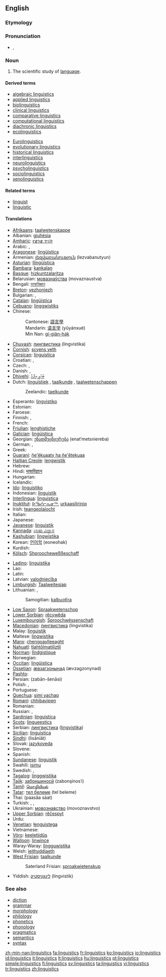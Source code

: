 ==English==
{{rfc}}

===Etymology===
{{suffix|linguist|ics|lang=en}}

===Pronunciation===
* {{IPA|/lɪŋˈɡwɪs.tɪks/}}, {{SAMPA|/lIN"gwIs.tIks/}}

===Noun===
{{wikipedia}}
{{en-noun|-}}

# The scientific study of [[language]].

====Derived terms====
{{top2}}
* [[algebraic linguistics]]
* [[applied linguistics]]
* [[biolinguistics]]
* [[clinical linguistics]]
* [[comparative linguistics]]
* [[computational linguistics]]
* [[diachronic linguistics]]
* [[ecolinguistics]]
{{mid2}}
* [[Eurolinguistics]]
* [[evolutionary linguistics]]
* [[historical linguistics]]
* [[interlinguistics]]
* [[neurolinguistics]]
* [[psycholinguistics]]
* [[sociolinguistics]]
* [[xenolinguistics]]
{{bottom}}

====Related terms====
* [[linguist]]
* [[linguistic]]

====Translations====
{{trans-top|scientific study of language}}
* [[Afrikaans]]: [[taalwetenskappe]]
* Albanian: [[gjuhësia]]
* [[Amharic]]: [[የቋንቋ ጥናት]]
* Arabic: {{t-|ar|لسانيات|sc=Arab}}, {{t-|ar|علم اللغة|sc=Arab}}
* [[Aragonese]]: [[lingüistica]] {{f}}
* Armenian: [[լեզվաբանություն]] (lezvabanutyun)
* [[Asturian]]: [[llingüística]] {{f}}
* [[Bambara]]: [[kankalan]]
* [[Basque]]: [[hizkuntzalaritza]]
* Belarusian: [[мовазнаўства]] (movaznaustva) {{f}}
* Bengali: [[ভাষাবিজ্ঞান]]
* [[Breton]]: [[yezhoniezh]]
* Bulgarian: {{t-|bg|лингвистика|f|tr=lingvistika|sc=Cyrl}}, {{t+|bg|езикознание|n|tr=ezikoznanie|sc=Cyrl}}
* [[Catalan]]: [[lingüística]] {{f}}
* [[Cebuano]]: [[linggwistiks]]
* Chinese:
*: Cantonese: [[語言學]]
*: Mandarin: [[语言学]] (yǔyánxué)
*: Min Nan: [[gí-giân-ha̍k]]
* [[Chuvash]]: [[лингвистика]] (lingvistika)
* [[Cornish]]: [[scyens yeth]]
* [[Corsican]]: [[linguistica]] {{f}}
* Croatian: {{t+|hr|lingvistika|f}}, {{t-|hr|jezikoslovlje|n}}
* Czech: {{t+|cs|jazykověda|f}}, {{t+|cs|lingvistika|f}}
* Danish: {{t-|da|lingvistik|c}}, {{t|da|sprogforskning|c}}
* [[Dhivehi]]: [[ބަހަވީ އިލްމު]]
* Dutch: [[linguïstiek]] {{f}}, [[taalkunde]] {{f}}, [[taalwetenschappen]] {{f|p}}
*: Zeelandic: [[taelkunde]] {{f}}
* Esperanto: [[lingvistiko]]
* Estonian: {{t+|et|keeleteadus}}
* Faroese: {{t-|fo|málfrøði|xs=Faroese}}
* Finnish: {{t+|fi|kielitiede}}, {{t+|fi|lingvistiikka}}
* French: {{t+|fr|linguistique|f}}
* [[Friulian]]: [[lenghistiche]] {{f}}
* [[Galician]]: [[lingüística]] {{f}}
* Georgian: [[ენათმეცნიერება]] (enat‘metsniereba)
* German: {{t+|de|Linguistik|f}}, {{t+|de|Sprachwissenschaft|f}}
* Greek: {{t+|el|γλωσσολογία|f|sc=Grek}}
* [[Guaraní]]: [[ñe'ẽkuaaty ha ñe'ẽtekuaa]]
* [[Haitian Creole]]: [[lengwistik]]
* Hebrew: {{t+|he|בלשנות|sc=Hebr}}
* Hindi: [[भाषाविज्ञान]]
* Hungarian: {{t+|hu|nyelvészet}}
* Icelandic: {{t-|is|málvísindi|n|p}}
* [[Ido]]: [[linguistiko]]
* Indonesian: [[linguistik]]
* [[Interlingua]]: [[linguistica]]
* [[Inuktitut]]: [[ᐅᖄᓯᓕᕆᓂᖅ]], [[urkaasiliriniq]]
* Irish: [[teangeolaíocht]]
* Italian: {{t+|it|linguistica|f}}
* Japanese: {{t-|ja|言語学|tr=[[げんごがく]], [[gengogaku]]|sc=Jpan}}
* [[Javanese]]: [[linguistik]]
* [[Kannada]]: [[ಭಾಷಾ ವಿಜ್ಞಾನ]]
* [[Kashubian]]: [[lingwistika]] {{f}}
* Korean: [[언어학]] (eoneohak)
* Kurdish: {{t+|ku|zimannasî}}
* [[Kölsch]]: [[Shproocheweßßeschaff]] {{f}}
{{trans-mid}}
* [[Ladino]]: [[linguistika]] {{f}}
* Lao: {{Laoo|[[ພາສາສາດ]]}}
* Latin: {{t-|la|linguistica|f}}
* Latvian: [[valodniecība]]
* [[Limburgish]]: [[Taalweitesjap]] {{f}}
* Lithuanian: {{t+|lt|lingvistika|f|xs=Lithuanian}}, {{t+|lt|kalbotyra|f|xs=Lithuanian}}
*: Samogitian: [[kalbuotīra]] {{f}}
* [[Low Saxon]]: [[Spraakwetenschop]] {{f}}
* [[Lower Sorbian]]: [[rěcywěda]] {{f}}
* [[Luxembourgish]]: [[Sproochwëssenschaft]] {{f}}
* [[Macedonian]]: [[лингвистика]] (lingvistika) {{f}}
* Malay: [[linguistik]]
* Maltese: [[lingwistika]] {{f}}
* [[Manx]]: [[çhengoaylleeaght]]
* [[Nahuatl]]: [[tlahtōlmatiliztli]]
* [[Norman]]: [[lîndgistique]]
* Norwegian: {{t+|no|lingvistikk}}
* [[Occitan]]: [[lingüistica]] {{f}}
* [[Ossetian]]: [[æвзагзонынад]] (ævzagzonynad)
* [[Pashto]]: {{PSchar|[[ژبپوهنه]]}}
* Persian: {{fa-Arab|[[زبان‌شناسی]]}} (zabān-šenāsi)
* Polish: {{t+|pl|lingwistyka|f}}, {{t+|pl|językoznawstwo|n}}
* Portuguese: {{t+|pt|lingüística|f}}
* [[Quechua]]: [[simi yachaq]]
* [[Romani]]: [[chhibavipen]]
* Romanian: {{t-|ro|lingvistică|f}}
* Russian: {{t+|ru|языкознание|n|tr=jazykoznánije|sc=Cyrl}}, {{t+|ru|лингвистика|f|tr=lingvístika|sc=Cyrl}}
* [[Sardinian]]: [[linguìstica]] {{f}}
* [[Scots]]: [[lingueestics]]
* Serbian: [[лингвистика]] ([[lingvistika]]) {{f}}
* [[Sicilian]]: [[linguìstica]] {{f}}
* [[Sindhi]]: {{SDchar|[[لسانيات]]}} (lisāniāt)
* Slovak: [[jazykoveda]] {{f}}
* Slovene: {{t+|sl|jezikoslovje|n}}
* Spanish: {{t+|es|lingüística|f}}
* [[Sundanese]]: [[linguistik]]
* Swahili: [[isimu]]
* Swedish: {{t+|sv|lingvistik|c}}, {{t|sv|språkvetenskap|c}}
* [[Tagalog]]: [[linggwistika]]
* [[Tajik]]: [[забоншиносӣ]] (zabonşinosˈi)
* [[Tamil]]: [[மொழியியல்]]
* [[Tatar]]: [[тел белеме]] (tel beleme)
* Thai: {{Thai|[[ภาษาศาสตร์]]}} (paasăa sàat)
* Turkish: {{t+|tr|dil bilimi}}, {{t+|tr|dilbilim}}, {{t-|tr|lisâniyat}}
* Ukrainian: [[мовознавство]] (movoznavstvo) {{n}}
* [[Upper Sorbian]]: [[rěčespyt]] {{m}}
* Urdu: {{t-|ur|لسانيات|tr=lisāniāt|sc=ur-Arab|xs=Urdu}}
* [[Venetian]]: [[łenguìstega]] {{f}}
* Vietnamese: {{t+|vi|ngôn ngữ học|xs=Vietnamese}}
* [[Võro]]: [[keeletiidüs]]
* [[Walloon]]: [[linwince]]
* Waray-Waray: [[lingguwistika]]
* Welsh: [[ieithyddiaeth]]
* [[West Frisian]]: [[taalkunde]] {{f}}
*: Saterland Frisian: [[sproakwietenskup]] {{f}}
* Yiddish: [[לינגוויסטיק]] (lingvistik) {{f}}
{{trans-bottom}}

===See also===
* [[diction]]
* [[grammar]]
* [[morphology]]
* [[philology]]
* [[phonetics]]
* [[phonology]]
* [[pragmatics]]
* [[semantics]]
* [[syntax]]

[[Category:Linguistics| ]]

[[zh-min-nan:linguistics]]
[[fa:linguistics]]
[[fr:linguistics]]
[[ko:linguistics]]
[[io:linguistics]]
[[id:linguistics]]
[[it:linguistics]]
[[lt:linguistics]]
[[hu:linguistics]]
[[pt:linguistics]]
[[simple:linguistics]]
[[fi:linguistics]]
[[sv:linguistics]]
[[ta:linguistics]]
[[vi:linguistics]]
[[tr:linguistics]]
[[zh:linguistics]]
